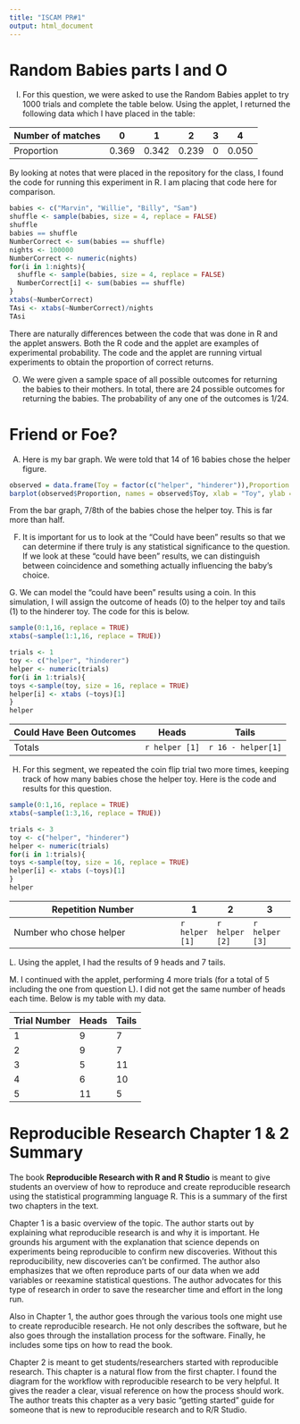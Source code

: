 ```yaml
---
title: "ISCAM PR#1"
output: html_document
---
```


# Random Babies parts I and O

I.
For this question, we were asked to use the Random Babies applet to try 1000 trials and complete the table below.  Using the applet, I returned the following data which I have placed in the table:

Number of matches|0|1|2|3|4
-----------------|-|-|-|-|----
Proportion |0.369| 0.342| 0.239 | 0 |0.050

By looking at notes that were placed in the repository for the class, I found the code for running this experiment in R.  I am placing that code here for comparison.
```r
babies <- c("Marvin", "Willie", "Billy", "Sam")
shuffle <- sample(babies, size = 4, replace = FALSE)
shuffle
babies == shuffle
NumberCorrect <- sum(babies == shuffle)
nights <- 100000
NumberCorrect <- numeric(nights)
for(i in 1:nights){
  shuffle <- sample(babies, size = 4, replace = FALSE)
  NumberCorrect[i] <- sum(babies == shuffle)
}
xtabs(~NumberCorrect)
TAsi <- xtabs(~NumberCorrect)/nights
TAsi
```
There are naturally differences between the code that was done in R and the applet answers.  Both the R code and the applet are examples of experimental probability. The code and the applet are running virtual experiments to obtain the proportion of correct returns.

O.
We were given a sample space of all possible outcomes for returning the babies to their mothers.  In total, there are 24 possible outcomes for returning the babies. The probability of any one of the outcomes is 1/24.

# Friend or Foe?

A.  Here is my bar graph.  We were told that 14 of 16 babies chose the helper figure.
```r
observed = data.frame(Toy = factor(c("helper", "hinderer")),Proportion = c(0.875, 0.125))
barplot(observed$Proportion, names = observed$Toy, xlab = "Toy", ylab = "Proportion", main = "Initial Observation" )
```
From the bar graph, 7/8th of the babies chose the helper toy.  This is far more than half.

F.  It is important for us to look at the "Could have been" results so that we can determine if there truly is any statistical significance to the question. If we look at these "could have been" results, we can distinguish between coincidence and something actually influencing the baby's choice.

G. We can model the "could have been" results using a coin.  In this simulation, I will assign the outcome of heads (0) to the helper toy and tails (1) to the hinderer toy. The code for this is below.
``` r
sample(0:1,16, replace = TRUE)
xtabs(~sample(1:1,16, replace = TRUE))

trials <- 1
toy <- c("helper", "hinderer")
helper <- numeric(trials)
for(i in 1:trials){
toys <-sample(toy, size = 16, replace = TRUE)
helper[i] <- xtabs (~toys)[1]
}
helper
```
Could Have Been Outcomes | Heads | Tails
------------------------- | ------ | -------
Totals | `r helper [1]` | `r 16 - helper[1]`

H.  For this segment, we repeated the coin flip trial two more times, keeping track of how many babies chose the helper toy. Here is the code and results for this question.
``` r
sample(0:1,16, replace = TRUE)
xtabs(~sample(1:3,16, replace = TRUE))

trials <- 3
toy <- c("helper", "hinderer")
helper <- numeric(trials)
for(i in 1:trials){
toys <-sample(toy, size = 16, replace = TRUE)
helper[i] <- xtabs (~toys)[1]
}
helper
```
Repetition Number | 1 | 2 | 3
---------------- | --- | --- | ----
Number who chose helper | `r helper [1]` | `r helper [2]` | `r helper [3]`

L. Using the applet, I had the results of 9 heads and 7 tails.

M. I continued with the applet, performing 4 more trials (for a total of 5 including the one from question L).  I did not get the same number of heads each time.  Below is my table with my data.

Trial Number | Heads | Tails
------------ | ----- | -----
1 | 9 | 7
2 | 9 | 7
3 | 5 | 11
4 | 6 | 10
5 | 11 | 5

# Reproducible Research Chapter 1 & 2 Summary

  The book **Reproducible Research with R and R Studio** is meant to give students an overview of how to reproduce and create reproducible research using the statistical programming language R.  This is a summary of the first two chapters in the text.

  Chapter 1 is a basic overview of the topic.  The author starts out by explaining what reproducible research is and why it is important.  He grounds his argument with the explanation that science depends on experiments being reproducible to confirm new discoveries.  Without this reproducibility, new discoveries can't be confirmed.  The author also emphasizes that we often reproduce parts of our data when we add variables or reexamine statistical questions. The author advocates for this type of research in order to save the researcher time and effort in the long run.

  Also in Chapter 1, the author goes through the various tools one might use to create reproducible research.  He not only describes the software, but he also goes through the installation process for the software.  Finally, he includes some tips on how to read the book.

  Chapter 2 is meant to get students/researchers started with reproducible research.  This chapter is a natural flow from the first chapter.  I found the diagram for the workflow with reproducible research to be very helpful.  It gives the reader a clear, visual reference on how the process should work. The author treats this chapter as a very basic "getting started" guide for someone that is new to reproducible research and to R/R Studio.






